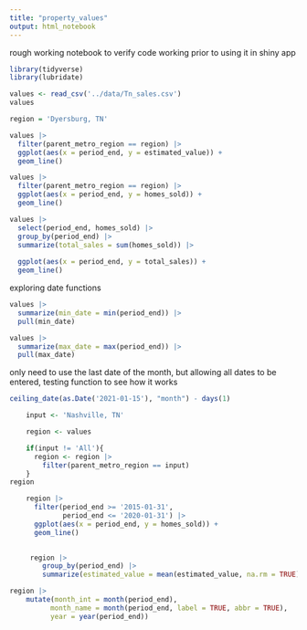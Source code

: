 ```yaml
---
title: "property_values"
output: html_notebook
---
```


rough working notebook to verify code working prior to using it in shiny app 

```r
library(tidyverse)
library(lubridate)
```


```r
values <- read_csv('../data/Tn_sales.csv')
values
```




```r
region = 'Dyersburg, TN'

values |> 
  filter(parent_metro_region == region) |> 
  ggplot(aes(x = period_end, y = estimated_value)) + 
  geom_line()
```




```r

values |> 
  filter(parent_metro_region == region) |> 
  ggplot(aes(x = period_end, y = homes_sold)) + 
  geom_line()

```

```r

values |> 
  select(period_end, homes_sold) |> 
  group_by(period_end) |> 
  summarize(total_sales = sum(homes_sold)) |> 
  
  ggplot(aes(x = period_end, y = total_sales)) +
  geom_line()
```


exploring date functions

```r
values |> 
  summarize(min_date = min(period_end)) |> 
  pull(min_date)

values |> 
  summarize(max_date = max(period_end)) |> 
  pull(max_date)

```



only need to use the last date of the month, but allowing all dates to be entered, testing function to see how it works 

```r
ceiling_date(as.Date('2021-01-15'), "month") - days(1)
```



```r
    input <- 'Nashville, TN'

    region <- values

    if(input != 'All'){
      region <- region |>
        filter(parent_metro_region == input)
    }
region
```



```r
    region |>
      filter(period_end >= '2015-01-31',
             period_end <= '2020-01-31') |>
      ggplot(aes(x = period_end, y = homes_sold)) +
      geom_line()
    
```





```r
    

     region |>
        group_by(period_end) |> 
        summarize(estimated_value = mean(estimated_value, na.rm = TRUE))

```




```r
region |> 
    mutate(month_int = month(period_end), 
          month_name = month(period_end, label = TRUE, abbr = TRUE), 
          year = year(period_end))
```









